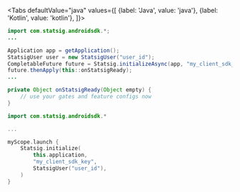 
<Tabs
  defaultValue="java"
  values={[
    {label: 'Java', value: 'java'},
    {label: 'Kotlin', value: 'kotlin'},
  ]}>
  <TabItem value="java">

```java
import com.statsig.androidsdk.*;
...

Application app = getApplication();
StatsigUser user = new StatsigUser("user_id");
CompletableFuture future = Statsig.initializeAsync(app, "my_client_sdk_key", user);
future.thenApply(this::onStatsigReady);
...

private Object onStatsigReady(Object empty) {
    // use your gates and feature configs now
}
```

  </TabItem>
  <TabItem value="kotlin">

```kotlin
import com.statsig.androidsdk.*

...

myScope.launch {
    Statsig.initialize(
        this.application,
        "my_client_sdk_key",
        StatsigUser("user_id"),
    )
}
```

  </TabItem>
</Tabs>
